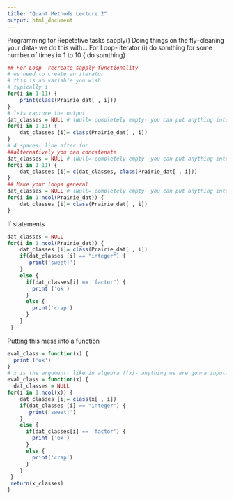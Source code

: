 ```yaml
---
title: "Quant Methods Lecture 2"
output: html_document
---
```

Programming for Repetetive tasks
sapply()
Doing things on the fly--cleaning your data- we do this with...
For Loop- iterator (i) do somthing for some number of times
i= 1 to 10
{ do somthing}
```r
## For Loop- recreate sapply functionality
# we need to create an iterator
# this is an variable you wish
# typically i
for(i in 1:11) {
    print(class(Prairie_dat[ , i]))
}
# lets capture the output
dat_classes = NULL # (Null= completely empty- you can put anything into it)
for(i in 1:11) {
    dat_classes [i]= class(Prairie_dat[ , i])
}
# 4 spaces- line after for
##alternatively you can concatenate
dat_classes = NULL # (Null= completely empty- you can put anything into it)
for(i in 1:11) {
    dat_classes [i]= c(dat_classes, class(Prairie_dat[ , i]))
}
## Make your loops general
dat_classes = NULL # (Null= completely empty- you can put anything into it)
for(i in 1:ncol(Prairie_dat)) {
    dat_classes [i]= class(Prairie_dat[ , i])
}
```

If statements
```r
dat_classes = NULL
for(i in 1:ncol(Prairie_dat)) {
    dat_classes [i]= class(Prairie_dat[ , i])
    if(dat_classes [i] == "integer") {
       print('sweet!')
    } 
    else {
      if(dat_classes[i] == 'factor') {
        print ('ok')
      }
      else {
        print('crap')
      }
    }
 }
```
Putting this mess into a function
```r
eval_class = function(x) {
  print ('ok')
}
# x is the argument- like in algebra f(x)- anything we are gonna input-like a data frame
eval_class = function(x) {
  dat_classes = NULL
for(i in 1:ncol(x)) {
    dat_classes [i]= class(x[ , i])
    if(dat_classes [i] == "integer") {
       print('sweet!')
    } 
    else {
      if(dat_classes[i] == 'factor') {
        print ('ok')
      }
      else {
        print('crap')
      }
    }
 }
 return(x_classes)
}

 
```

